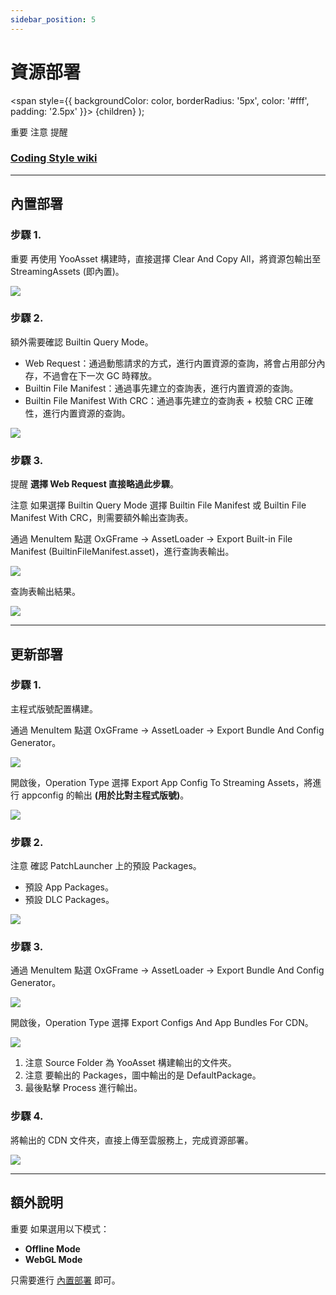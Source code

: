 ```yaml
---
sidebar_position: 5
---
```


# 資源部署

  <span
    style={{
      backgroundColor: color,
      borderRadius: '5px',
      color: '#fff',
      padding: '2.5px'
    }}>
    {children}
  </span>
);

<Highlight color="#ff2f00">重要</Highlight> <Highlight color="#0373fc">注意</Highlight> <Highlight color="#00d679">提醒</Highlight>

### [Coding Style wiki](https://github.com/michael811125/OxGFrame/wiki/Coding-Style)

---

## 內置部署

### 步驟 1.

<Highlight color="#ff2f00">重要</Highlight> 再使用 YooAsset 構建時，直接選擇 Clear And Copy All，將資源包輸出至 StreamingAssets (即內置)。

![](/img/assetloader/img_4.png)

### 步驟 2.

額外需要確認 Builtin Query Mode。

- Web Request：通過動態請求的方式，進行内置資源的查詢，將會占用部分內存，不過會在下一次 GC 時釋放。
- Builtin File Manifest：通過事先建立的查詢表，進行内置資源的查詢。
- Builtin File Manifest With CRC：通過事先建立的查詢表 + 校驗 CRC 正確性，進行内置資源的查詢。

![](/img/assetloader/img_13.png)

### 步驟 3.

<Highlight color="#00d679">提醒</Highlight> **選擇 Web Request 直接略過此步驟**。

<Highlight color="#0373fc">注意</Highlight> 如果選擇 Builtin Query Mode 選擇 Builtin File Manifest 或 Builtin File Manifest With CRC，則需要額外輸出查詢表。

通過 MenuItem 點選 OxGFrame -> AssetLoader -> Export Built-in File Manifest (BuiltinFileManifest.asset)，進行查詢表輸出。

![](/img/assetloader/img_14.png)

查詢表輸出結果。

![](/img/assetloader/img_15.png)

---

## 更新部署

### 步驟 1.

主程式版號配置構建。

通過 MenuItem 點選 OxGFrame -> AssetLoader -> Export Bundle And Config Generator。

![](/img/assetloader/img_9.png)

開啟後，Operation Type 選擇 Export App Config To Streaming Assets，將進行 appconfig 的輸出 **(用於比對主程式版號)**。

![](/img/assetloader/img_10.png)

### 步驟 2.

<Highlight color="#0373fc">注意</Highlight> 確認 PatchLauncher 上的預設 Packages。

- 預設 App Packages。
- 預設 DLC Packages。

![](/img/assetloader/img_8.png)

### 步驟 3.

通過 MenuItem 點選 OxGFrame -> AssetLoader -> Export Bundle And Config Generator。

![](/img/assetloader/img_9.png)

開啟後，Operation Type 選擇 Export Configs And App Bundles For CDN。

![](/img/assetloader/img_11.png)

1. <Highlight color="#0373fc">注意</Highlight> Source Folder 為 YooAsset 構建輸出的文件夾。
2. <Highlight color="#0373fc">注意</Highlight> 要輸出的 Packages，圖中輸出的是 DefaultPackage。
3. 最後點擊 Process 進行輸出。

### 步驟 4.

將輸出的 CDN 文件夾，直接上傳至雲服務上，完成資源部署。

![](/img/assetloader/img_12.png)

---

## 額外說明

<Highlight color="#ff2f00">重要</Highlight> 如果選用以下模式：

- **Offline Mode**
- **WebGL Mode**

只需要進行 [內置部署](#內置部署) 即可。




